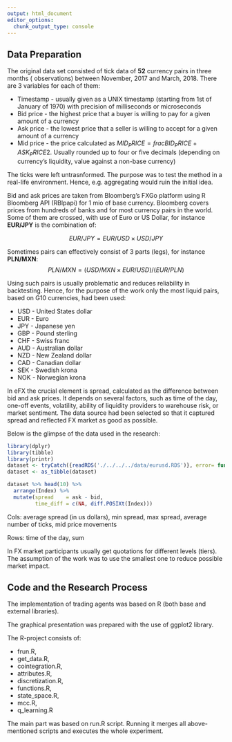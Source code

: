 ```yaml
---
output: html_document
editor_options: 
  chunk_output_type: console
---
```

## Data Preparation

The original data set consisted of tick data of **52** currency pairs in three months
( observations) between November, 2017 and March, 2018. There are 3 variables for each of them:

* Timestamp - usually given as a UNIX timestamp (starting from 1st of January of 1970) with precision of milliseconds or microseconds
* Bid price - the highest price that a buyer is willing to pay for a given amount of a currency
* Ask price - the lowest price that a seller is willing to accept for a given amount of a currency
* Mid price - the price calculated as $MID_PRICE = frac{BID_PRICE + ASK_PRICE}{2}$. Usually rounded up to four or five decimals (depending on currency's liquidity, value against a non-base currency)



The ticks were left untrasnformed. The purpose was to test the method in a real-life environment. Hence, e.g. aggregating would ruin the initial idea.

Bid and ask prices are taken from Bloomberg's FXGo platform using R Bloomberg API (RBlpapi) for 1 mio of base currency.
Bloomberg covers prices from hundreds of banks and for most currency pairs in the world. Some of them are crossed, with use of Euro or US Dollar, for instance **EUR/JPY** is the combination of:

$$EUR/JPY = EUR/USD\times USD/JPY$$

Sometimes pairs can effectively consist of 3 parts (legs), for instance **PLN/MXN**:
$$PLN/MXN = (USD/MXN\times EUR/USD)/(EUR/PLN)$$

Using such pairs is usually problematic and reduces reliability in backtesting. Hence, for the purpose of the work only the most liquid pairs, based on G10 currencies, had been used:

* USD - United States dollar
* EUR - Euro
* JPY - Japanese yen
* GBP - Pound sterling
* CHF - Swiss franc
* AUD - Australian dollar
* NZD - New Zealand dollar
* CAD - Canadian dollar
* SEK - Swedish krona
* NOK - Norwegian krona

In eFX the crucial element is spread, calculated as the difference between bid and ask prices. It depends on several factors, such as time of the day, one-off events, volatility, ability of liquidity providers to warehouse risk, or market sentiment. The data source had been selected so that it captured spread and reflected FX market as good as possible.

Below is the glimpse of the data used in the research:


```r
library(dplyr)
library(tibble)
library(printr)
dataset <- tryCatch({readRDS('./../../../data/eurusd.RDS')}, error= function(x) getwd())
dataset <- as_tibble(dataset)

```

```r
dataset %>% head(10) %>% 
  arrange(Index) %>% 
  mutate(spread    = ask - bid,
         time_diff = c(NA, diff.POSIXt(Index)))


```


Cols: average spread (in us dollars), min spread, max spread, average number of ticks, mid price movements 

Rows: time of the day, sum

In FX market participants usually get quotations for different levels (tiers). The assumption of the work was to use the smallest one to reduce possible market impact.

## Code and the Research Process

The implementation of trading agents was based on R (both base and external libraries).

The graphical presentation was prepared with the use of ggplot2 library. 


The R-project consists of:

* frun.R, 
* get_data.R, 
* cointegration.R, 
* attributes.R, 
* discretization.R,
* functions.R, 
* state_space.R, 
* mcc.R, 
* q_learning.R



The main part was based on run.R script. Running it merges all above-mentioned scripts and executes the whole experiment. 
